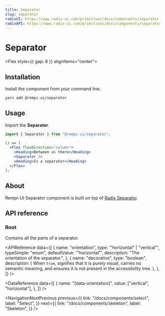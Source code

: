 ```yaml
---
title: Separator
slug: separator
radixUI: https://www.radix-ui.com/primitives/docs/components/separator
radixAPI: https://www.radix-ui.com/primitives/docs/components/separator#api-reference
---
```


# Separator

<Description text="Visually or semantically separates content." />

<Flex style={{ gap: 8 }} alignItems="center">
  <RadixUI href="https://www.radix-ui.com/primitives/docs/components/separator" />
  <RadixAPI href="https://www.radix-ui.com/primitives/docs/components/separator#api-reference" />
  <SelectVersion />
</Flex>

<PreviewComponent name="separator" />

## Installation

Install the component from your command line.

```bash
yarn add @rempi-ui/separator
```

## Usage

Import the <strong>Separator</strong>.

```jsx
import { Separator } from "@rempi-ui/separator";

() => (
  <Flex flexDirection="column">
    <Heading>Between us there</Heading>
    <Separator />
    <Heading>Is a separator</Heading>
  </Flex>
);
```

## About

Rempi-UI Separator component is built on top of [Radix Separator](https://www.radix-ui.com/primitives/docs/components/separator).

## API reference

### Root

Contains all the parts of a separator.

<MoreInfo
  componentName="Radix Separator"
  componentLink="https://www.radix-ui.com/primitives/docs/components/separator#root"
/>

<APIReference
  data={[
    {
      name: "orientation",
      type: '"horizontal" | "vertical"',
      typeSimple: "enum",
      defaultValue: '"horizontal"',
      description: "The orientation of the separator.",
    },
    {
      name: "decorative",
      type: "boolean",
      description: (
        <span>
          When <code>true</code>, signifies that it is purely visual, carries no
          semantic meaning, and ensures it is not present in the accessibility
          tree.
        </span>
      ),
    },
  ]}
/>

<DataReference
  data={[
    {
      name: "[data-orientation]",
      value: ["vertical", "horizontal"],
    },
  ]}
/>

<NavigationNextPrevious
  previous={{
    link: "/docs/components/select",
    label: "Select",
  }}
  next={{
    link: "/docs/components/skeleton",
    label: "Skeleton",
  }}
/>

<EditThisPage url="components/en-US/separator/1.0.1.mdx" />
